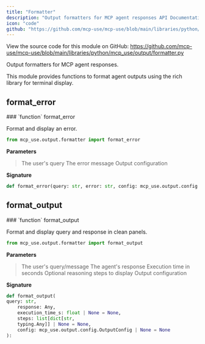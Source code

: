 ```yaml
---
title: "Formatter"
description: "Output formatters for MCP agent responses API Documentation"
icon: "code"
github: "https://github.com/mcp-use/mcp-use/blob/main/libraries/python/mcp_use/output/formatter.py"
---
```



<Callout type="info" title="Source Code">
View the source code for this module on GitHub: <a href='https://github.com/mcp-use/mcp-use/blob/main/libraries/python/mcp_use/output/formatter.py' target='_blank' rel='noopener noreferrer'>https://github.com/mcp-use/mcp-use/blob/main/libraries/python/mcp_use/output/formatter.py</a>
</Callout>

Output formatters for MCP agent responses.

This module provides functions to format agent outputs
using the rich library for terminal display.


## format_error
<Card type="info">
### `function` format_error

Format and display an error.


```python
from mcp_use.output.formatter import format_error
```

**Parameters**
><ParamField body="query" type="str" required="True" >   The user's query </ParamField>
><ParamField body="error" type="str" required="True" >   The error message </ParamField>
><ParamField body="config" type="mcp_use.output.config.OutputConfig | None" default="None" >   Output configuration </ParamField>

**Signature**
```python wrap
def format_error(query: str, error: str, config: mcp_use.output.config.OutputConfig | None = None):
```

</Card>


## format_output
<Card type="info">
### `function` format_output

Format and display query and response in clean panels.


```python
from mcp_use.output.formatter import format_output
```

**Parameters**
><ParamField body="query" type="str" required="True" >   The user's query/message </ParamField>
><ParamField body="response" type="Any" required="True" >   The agent's response </ParamField>
><ParamField body="execution_time_s" type="float | None" default="None" >   Execution time in seconds </ParamField>
><ParamField body="steps" type="list[dict[str, typing.Any]] | None" default="None" >   Optional reasoning steps to display </ParamField>
><ParamField body="config" type="mcp_use.output.config.OutputConfig | None" default="None" >   Output configuration </ParamField>

**Signature**
```python wrap
def format_output(
query: str,
    response: Any,
    execution_time_s: float | None = None,
    steps: list[dict[str,
    typing.Any]] | None = None,
    config: mcp_use.output.config.OutputConfig | None = None
):
```

</Card>
